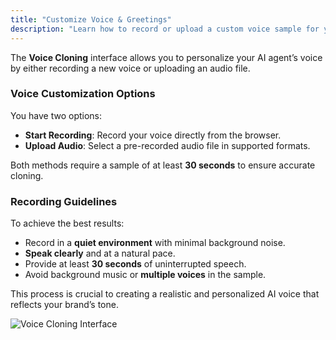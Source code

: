 ```yaml
---
title: "Customize Voice & Greetings"
description: "Learn how to record or upload a custom voice sample for your AI agent. This guide walks you through the voice cloning process in Callin.io."
---
```


The **Voice Cloning** interface allows you to personalize your AI agent’s voice by either recording a new voice or uploading an audio file.

### Voice Customization Options

You have two options:

- **Start Recording**: Record your voice directly from the browser.
- **Upload Audio**: Select a pre-recorded audio file in supported formats.

Both methods require a sample of at least **30 seconds** to ensure accurate cloning.

### Recording Guidelines

To achieve the best results:

- Record in a **quiet environment** with minimal background noise.
- **Speak clearly** and at a natural pace.
- Provide at least **30 seconds** of uninterrupted speech.
- Avoid background music or **multiple voices** in the sample.

This process is crucial to creating a realistic and personalized AI voice that reflects your brand’s tone.

![Voice Cloning Interface](/gifs/voiceg1.gif)